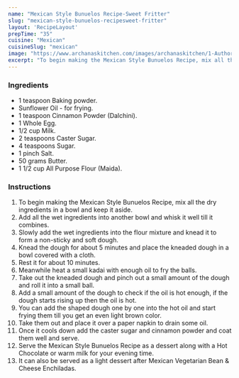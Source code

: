---
name: "Mexican Style Bunuelos Recipe-Sweet Fritter"
slug: "mexican-style-bunuelos-recipesweet-fritter"
layout: 'RecipeLayout'
prepTime: "35"
cuisine: "Mexican"
cuisineSlug: "mexican"
image: "https://www.archanaskitchen.com/images/archanaskitchen/1-Author/sibyl_sunitha/Mexican_Style_Bunuelos_Recipe_Sweet_Fritter_Recipe.jpg"
excerpt: "To begin making the Mexican Style Bunuelos Recipe, mix all the dry ingredients in a bowl and keep it aside"
---

### Ingredients

- 1 teaspoon Baking powder.
- Sunflower Oil - for frying.
- 1 teaspoon Cinnamon Powder (Dalchini).
- 1 Whole Egg.
- 1/2 cup Milk.
- 2 teaspoons Caster Sugar.
- 4 teaspoons Sugar.
- 1 pinch Salt.
- 50 grams Butter.
- 1 1/2 cup All Purpose Flour (Maida).

### Instructions

1. To begin making the Mexican Style Bunuelos Recipe, mix all the dry ingredients in a bowl and keep it aside.
1. Add all the wet ingredients into another bowl and whisk it well till it combines.
1.  Slowly add the wet ingredients into the flour mixture and knead it to form a non-sticky and soft dough.
1. Knead the dough for about 5 minutes and place the kneaded dough in a bowl covered with a cloth.
1. Rest it for about 10 minutes.
1. Meanwhile heat a small kadai with enough oil to fry the balls.
1. Take out the kneaded dough and pinch out a small amount of the dough and roll it into a small ball.
1. Add a small amount of the dough to check if the oil is hot enough, if the dough starts rising up then the oil is hot.
1. You can add the shaped dough one by one into the hot oil and start frying them till you get an even light brown color.
1. Take them out and place it over a paper napkin to drain some oil.
1.  Once it cools down add the caster sugar and cinnamon powder and coat them well and serve.
1. Serve the Mexican Style Bunuelos Recipe as a dessert along with a Hot Chocolate or warm milk for your evening time.
1. It can also be served as a light dessert after Mexican Vegetarian Bean & Cheese Enchiladas.
